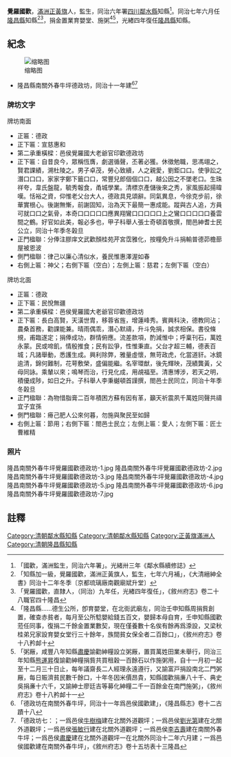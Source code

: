 {{明清人物信息框
| 姓名 = 覺羅國歡
| 圖片名稱=  
| 圖片大小 = 220px
| 圖片說明 =  
| 最高職務 = [[四川|四川]][[鄰水縣知縣|鄰水縣知縣]]
| 國家 = 大清
| 爵位 =
| 籍貫 = [[滿洲|滿洲]][[正黃旗|正黃旗]]
| 字號 =  
| 諡號 = 
| 出生日期 = ？年？月？日
| 出生地點 =
| 逝世日期 = ？年？月？日
| 逝世地點 = 
| 府邸 =
| 墓葬 = 
| 配偶 =  
| 親屬 =  
| 出身 = 
* 監生出身
| 經歷 = 
| 著作 =  
*
*
*
}}
'''覺羅國歡'''{{BD|？年||？年||}}，[[滿洲|滿洲]][[正黃旗|正黃旗]]人，監生，同治六年署[[四川|四川]][[鄰水縣|鄰水縣]]知縣<ref>「國歡，滿洲監生，同治六年署」。光緒卅三年《鄰水縣續修誌》</ref>。同治七年六月任[[隆昌縣|隆昌縣]]知縣<ref>「知縣加一級，覺羅國歡，滿洲正黃旗人，監生，七年六月補」，《大清縉紳全書》同治十二年冬季〔京都琉璃廠南觀廟斌升堂〕</ref><ref>「覺羅國歡，直隸人，（同治）九年任，光緖四年復任」，《敘州府志》卷二十八職官四十隆昌</ref>，捐金置業育嬰堂、施粥<ref>「隆昌縣……德生公所，卽育嬰堂，在北街武廟左，同治壬申知縣周捐貲創置，確查赤貧者，每月至公所騐嬰給錢五百文，嬰歸本母自育，壬申知縣國歡蒞任同事，復捐二千餘金置業數契，現在僅養數十名俟有餘再爲𣷹設，又梁秋桂弟兄家設育嬰女堂行三十餘年，族間貧女保全者二百餘口」，《敘州府志》卷十八矜䘏十</ref><ref>「粥厰，咸豐八年知縣[[肅慶|肅慶]]諭勸紳糧設立粥厰，置買萬姓田業未舉行，同治三年知縣[[熊運昇|熊運昇]]復諭勸紳糧捐貲共買租穀一百餘石以作施粥用，自十一月初一起至十二月三十日止，每年議齋長二人經理永遠遵行，又諭富戸捐設南北二門粥厰，每日賑濟貧民數千餘口，十年冬因米價昂貴，知縣國歡捐亷八十千、典史吳捐亷十六千，又諭紳士廖廷吉等募化紳糧二千一百餘金在南門施粥」，《敘州府志》卷十八矜䘏十一</ref>，光緖四年復任[[隆昌縣|隆昌縣]]知縣。

== 紀念 ==
[[File:觉罗国欢德政坊.jpg|缩略图]]
* 隆昌縣南關外春牛坪德政坊，同治十一年建<ref>「德政坊在南關外春牛坪，同治十一年爲邑侯國歡建」，《隆昌縣志》卷十二古蹟十八</ref><ref>「德政坊七：；一爲邑侯[[牛樹梅|牛樹梅]]建在北關外道觀坪；一爲邑侯[[劉光第|劉光第]]建在北關外道觀坪；一爲邑侯[[張敏行|張敏行]]建在北關外道觀坪；一爲邑侯[[李吉壽|李吉壽]]建在南關外春牛坪；一爲邑侯[[肅慶|肅慶]]建在北關外道觀坪一在北關外同治十二年六月建；一爲邑侯國歡建在南關外春牛坪」，《敘州府志》卷十五坊表十三隆昌</ref>
=== 牌坊文字 ===
牌坊南面
* 正匾：德政
* 正下匾：宣慈惠和
* 第二承重橫樑：邑侯覺羅國大老爺官印歡德政坊
* 正下匾：自昔良今，眾稱恆膺，劇選循聲，丕著必獲。休徵勉職，思馮翊之，賢君課績，溯杜陵之。男子卓茂，勞心致續，人之親愛，劉鉅口口。使爭訟之潛口口口，家家字鄭下籤口口，常豐兒郎個個口口，越公因之不墜老口。生珠祥夸，韋氏盤龍，毓秀報食，甬城學業。清標京產儲後來之秀，家風振起揚暐嘆。恬裕之資，仰惟老父台大人，德政具見頌辭。同氣異息，今徐克步前，徐華實根心。後謝無慚，前謝固知，治為天下最簡一惠成能。蹤與古人追，方員可就口口之氣骨，本奇口口口口口應異翔鸞口口口口口上之鸞口口口口口養雲間之鶴。好官如此美，報必多也，甲子科舉人張士奇頓首敬撰，閤邑紳耆士民公立，同治十年季冬榖旦
* 正門楹聯：分俸注膠庠文武歡顏桂苑芹宮霑雅化，按糧免升斗捐輸普德茆檐蔀屋被恩波
* 側門楹聯：律己以廉心清似水，養民惟惠澤渥如春
* 右側上匾：神父；右側下匾（空白）；左側上匾：慈君；左側下匾（空白）
牌坊北面
* 正匾：德政
* 正下匾：民悅無疆
* 第二承重橫樑：邑侯覺羅國大老爺官印歡德政坊
* 正下匾：長白高賢，天潢世胄，移蓉省旌，增蓮峰秀。賓興科決，德教同沾；農桑首務，勸課能兼。晴雨偶乖，潛心默禱，升斗免捐，誠求相保。書役條規，甫臨遂定；捐俸成功，群情俯應。流差款項，酌減惟中；呼稟刊石，萬姓永蒙。民或啼飢，情殷推食；民有訟爭，性惟秉直。父台才超三輔，德表百城；凡諸舉動，悉護生成。興利除弊，雅量虛懷，無苛政虎，化當道豻。冰鏡逾清，錦何難制，花萼敷榮，盛偏能繼。名宰環猷，後先輝映，茂績龔黃，父母同詠。乘輦以來；鳴琴而治，行見化成，用覘福至。清惠博涉，若天之明，積優成陟，如日之升。子科舉人李秉樾頓首謹撰，閤邑士民同立，同治十年季冬榖旦
* 正門楹聯：為物惜脂膏二百年積困方蘇有因有革，籲天祈震夙千萬姓同聲共禱宜子宜孫
* 側門楹聯：瘠己肥人公來何暮，勿施與聚民至如歸
* 右側上匾：節用；右側下匾：閤邑士民立；左側上匾：愛人；左側下匾：匠士曹維精

=== 照片 ===
<gallery>
隆昌南關外春牛坪覺羅國歡德政坊-1.jpg
隆昌南關外春牛坪覺羅國歡德政坊-2.jpg
隆昌南關外春牛坪覺羅國歡德政坊-3.jpg
隆昌南關外春牛坪覺羅國歡德政坊-4.jpg
隆昌南關外春牛坪覺羅國歡德政坊-5.jpg
隆昌南關外春牛坪覺羅國歡德政坊-6.jpg
隆昌南關外春牛坪覺羅國歡德政坊-7.jpg
</gallery>

==註釋==
{{reflist}}
{{鄰水縣知縣}}
[[Category:清朝鄰水縣知縣|Category:清朝鄰水縣知縣]]
[[Category:清朝鄰水縣知縣|Category:清朝鄰水縣知縣]]
[[Category:正黃旗滿洲人|Category:正黃旗滿洲人]]
[[Category:清朝隆昌縣知縣|Category:清朝隆昌縣知縣]]